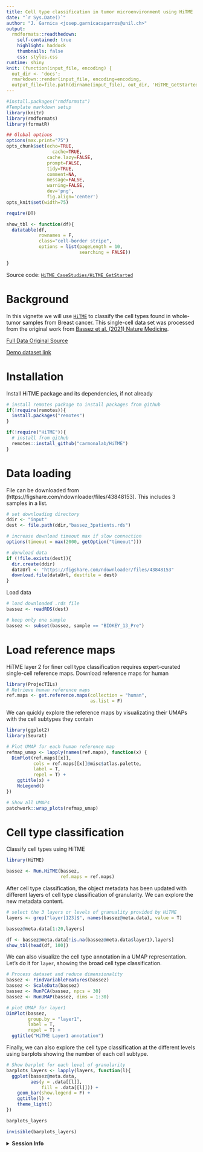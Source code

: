 ```yaml
---
title: Cell type classification in tumor microenvironment using HiTME
date: "`r Sys.Date()`"
author: "J. Garnica <josep.garnicacaparros@unil.ch>"
output:
  rmdformats::readthedown:
    self-contained: true
    highlight: haddock
    thumbnails: false
    css: styles.css
runtime: shiny
knit: (function(input_file, encoding) {
  out_dir <- 'docs';
  rmarkdown::render(input_file, encoding=encoding,
  output_file=file.path(dirname(input_file), out_dir, 'HiTME_GetStarted.html'))})
---
```


```r
#install.packages("rmdformats")
#Template markdown setup
library(knitr)
library(rmdformats)
library(formatR)

## Global options
options(max.print="75")
opts_chunk$set(echo=TRUE,
	             cache=TRUE,
               cache.lazy=FALSE,
               prompt=FALSE,
               tidy=TRUE,
               comment=NA,
               message=FALSE,
               warning=FALSE,
               dev='png',
               fig.align='center')
opts_knit$set(width=75)

```

```r
require(DT)

show_tbl <- function(df){
  datatable(df,
            rownames = F,
            class="cell-border stripe",
            options = list(pageLength = 10,
                           searching = FALSE))

}
```


Source code: [`HiTME_CaseStudies/HiTME_GetStarted`](https://github.com/carmonalab/HiTME_CaseStudies/master/HiTME_GetStarted.rmd)

# Background

In this vignette we will use [`HiTME`](https://github.com/carmonalab/HiTME) to classify the cell types found in whole-tumor samples from Breast cancer. 
This single-cell data set was processed from the original work from [Bassez et al. (2021) Nature Medicine](https://www.nature.com/articles/s41591-021-01323-8).

[Full Data Original Source](https://biokey.lambrechtslab.org/en/data-access)

[Demo dataset link](https://figshare.com/articles/dataset/BassezA_2021_3patients/24916611)

# Installation

Install HiTME package and its dependencies, if not already

```r
# install remotes package to install packages from github
if(!require(remotes)){
  install.packages("remotes")
}

if(!require("HiTME")){
  # install from github
  remotes::install_github("carmonalab/HiTME")
}
```


# Data loading

File can be downloaded from (https://figshare.com/ndownloader/files/43848153). This includes 3 samples in a list.

```r
# set downloading directory
ddir <- "input"
dest <- file.path(ddir,"bassez_3patients.rds")
```

```r
# increase download timeout max if slow connection
options(timeout = max(2000, getOption("timeout")))

# donwload data
if (!file.exists(dest)){
  dir.create(ddir)
  dataUrl <- "https://figshare.com/ndownloader/files/43848153"
  download.file(dataUrl, destfile = dest)
}
```

Load data

```r
# load downloaded .rds file
bassez <- readRDS(dest)

# keep only one sample
bassez <- subset(bassez, sample == "BIOKEY_13_Pre")
```

# Load reference maps
HiTME layer 2 for finer cell type classification requires expert-curated single-cell reference maps.
Download reference maps for human

```r
library(ProjecTILs)
# Retrieve human reference maps
ref.maps <- get.reference.maps(collection = "human",
                               as.list = F)
```

We can quickly explore the reference maps by visualizating their UMAPs with the cell subtypes they contain

```r
library(ggplot2)
library(Seurat)

# Plot UMAP for each human reference map
refmap_umap <- lapply(names(ref.maps), function(x) {
  DimPlot(ref.maps[[x]],
          cols = ref.maps[[x]]@misc$atlas.palette,
          label = T,
          repel = T) +
    ggtitle(x) +
    NoLegend()
})

# Show all UMAPs
patchwork::wrap_plots(refmap_umap)
```

# Cell type classification
Classify cell types using HiTME

```r
library(HiTME)

bassez <- Run.HiTME(bassez,
                    ref.maps = ref.maps)
```


After cell type classification, the object metadata has been updated with different layers of cell type classification of granularity. We can explore the new metadata content.

```r
# select the 3 layers or levels of granuality provided by HiTME
layers <- grep("layer[123]$", names(bassez@meta.data), value = T)

bassez@meta.data[1:20,layers]
```

```r
df <- bassez@meta.data[!is.na(bassez@meta.data$layer1),layers]
show_tbl(head(df, 100))
```

We can also visualize the cell type annotation in a UMAP representation. Let's do it for `layer`, showing the broad cell type classification.

```r
# Process dataset and reduce dimensionality
bassez <- FindVariableFeatures(bassez)
bassez <- ScaleData(bassez)
bassez <- RunPCA(bassez, npcs = 30)
bassez <- RunUMAP(bassez, dims = 1:30)
```

```r
# plot UMAP for layer1
DimPlot(bassez,
        group.by = "layer1",
        label = T,
        repel = T) +
  ggtitle("HiTME Layer1 annotation")
```

Finally, we can also explore the cell type classification at the different levels using barplots showing the number of each cell subtype.

```r
# Show barplot for each level of granularity
barplots_layers <- lapply(layers, function(l){
  ggplot(bassez@meta.data,
         aes(y = .data[[l]],
             fill = .data[[l]])) +
    geom_bar(show.legend = F) + 
    ggtitle(l) +
    theme_light()
})

barplots_layers
```

```r
invisible(barplots_layers)
```




<details>
  <summary>**Session Info**</summary>
```r
sessionInfo()
```
</details>







